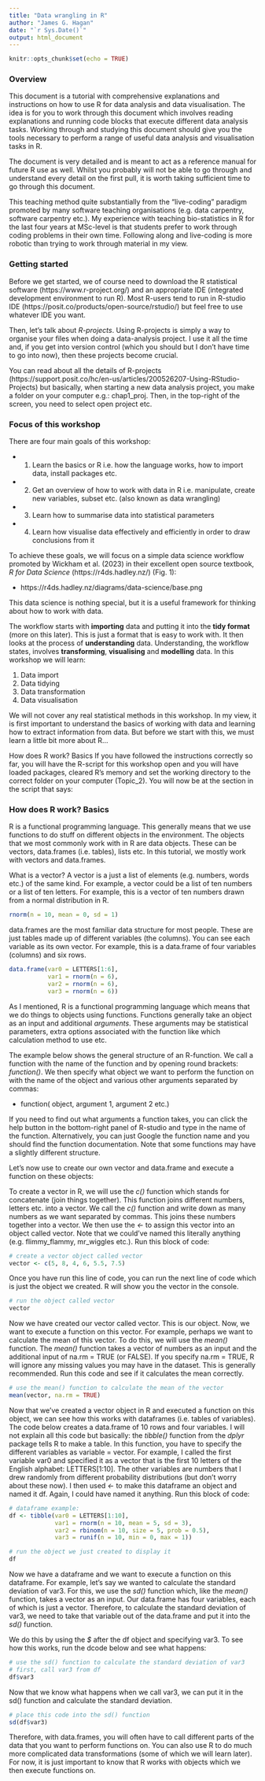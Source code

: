 ```yaml
---
title: "Data wrangling in R"
author: "James G. Hagan"
date: "`r Sys.Date()`"
output: html_document
---
```


```r
knitr::opts_chunk$set(echo = TRUE)
```

### Overview

This document is a tutorial with comprehensive explanations and instructions on how to use R for data analysis and data visualisation. The idea is for you to work through this document which involves reading explanations and running code blocks that execute different data analysis tasks. Working through and studying this document should give you the tools necessary to perform a range of useful data analysis and visualisation tasks in R.

The document is very detailed and is meant to act as a reference manual for future R use as well. Whilst you probably will not be able to go through and understand every detail on the first pull, it is worth taking sufficient time to go through this document. 

This teaching method quite substantially from the "live-coding" paradigm promoted by many software teaching organisations (e.g. data carpentry, software carpentry etc.). My experience with teaching bio-statistics in R for the last four years at MSc-level is that students prefer to work through coding problems in their own time. Following along and live-coding is more robotic than trying to work through material in my view.

### Getting started

Before we get started, we of course need to download the R statistical software (https://www.r-project.org/) and an appropriate IDE (integrated development environment to run R). Most R-users tend to run in R-studio IDE (https://posit.co/products/open-source/rstudio/) but feel free to use whatever IDE you want.

Then, let's talk about *R-projects*. Using R-projects is simply a way to organise your files when doing a data-analysis project. I use it all the time and, if you get into version control (which you should but I don't have time to go into now), then these projects become crucial.

You can read about all the details of R-projects (https://support.posit.co/hc/en-us/articles/200526207-Using-RStudio-Projects) but basically, when starting a new data analysis project, you make a folder on your computer e.g.: chap1_proj. Then, in the top-right of the screen, you need to select open project etc.

### Focus of this workshop

There are four main goals of this workshop:

+ 1. Learn the basics or R i.e. how the language works, how to import data, install packages etc.

+ 2. Get an overview of how to work with data in R i.e. manipulate, create new variables, subset etc. (also known as data wrangling)

+ 3. Learn how to summarise data into statistical parameters

+ 4. Learn how visualise data effectively and efficiently in order to draw conclusions from it

To achieve these goals, we will focus on a simple data science workflow promoted by Wickham et al. (2023) in their excellent open source textbook, *R for Data Science* (https://r4ds.hadley.nz/) (Fig. 1):

+ https://r4ds.hadley.nz/diagrams/data-science/base.png

This data science is nothing special, but it is a useful framework for thinking about how to work with data.

The workflow starts with **importing** data and putting it into the **tidy format** (more on this later). This is just a format that is easy to work with. It then looks at the process of **understanding** data. Understanding, the workflow states, involves **transforming**, **visualising** and **modelling** data. In this workshop we will learn:

1.	Data import
2.	Data tidying
3.	Data transformation
4.	Data visualisation

We will not cover any real statistical methods in this workshop. In my view, it is first important to understand the basics of working with data and learning how to extract information from data. But before we start with this, we must learn a little bit more about R…

How does R work? Basics
If you have followed the instructions correctly so far, you will have the R-script for this workshop open and you will have loaded packages, cleared R’s memory and set the working directory to the correct folder on your computer (Topic_2). You will now be at the section in the script that says: 

### How does R work? Basics

R is a functional programming language. This generally means that we use functions to do stuff on different objects in the environment. The objects that we most commonly work with in R are data objects. These can be vectors, data.frames (i.e. tables), lists etc. In this tutorial, we mostly work with vectors and data.frames.

What is a vector? A vector is a just a list of elements (e.g. numbers, words etc.) of the same kind. For example, a vector could be a list of ten numbers or a list of ten letters. For example, this is a vector of ten numbers drawn from a normal distribution in R. 

```r
rnorm(n = 10, mean = 0, sd = 1)
```
data.frames are the most familiar data structure for most people. These are just tables made up of different variables (the columns). You can see each variable as its own vector. For example, this is a data.frame of four variables (columns) and six rows.

```r
data.frame(var0 = LETTERS[1:6], 
           var1 = rnorm(n = 6),
           var2 = rnorm(n = 6),
           var3 = rnorm(n = 6))
```

As I mentioned, R is a functional programming language which means that we do things to objects using functions. Functions generally take an object as an input and additional *arguments*. These arguments may be statistical parameters, extra options associated with the function like which calculation method to use etc. 

The example below shows the general structure of an R-function. We call a function with the name of the function and by opening round brackets: *function()*. We then specify what object we want to perform the function on with the name of the object and various other arguments separated by commas:

+ function( object, argument 1, argument 2 etc.)

If you need to find out what arguments a function takes, you can click the help button in the bottom-right panel of R-studio and type in the name of the function. Alternatively, you can just Google the function name and you should find the function documentation. Note that some functions may have a slightly different structure.

Let's now use to create our own vector and data.frame and execute a function on these objects:

To create a vector in R, we will use the *c()* function which stands for concatenate (join things together). This function joins different numbers, letters etc. into a vector. We call the *c()* function and write down as many numbers as we want separated by commas. This joins these numbers together into a vector. We then use the *<-* to assign this vector into an object called vector. Note that we could’ve named this literally anything (e.g. flimmy_flammy, mr_wiggles etc.). Run this block of code:

```r
# create a vector object called vector
vector <- c(5, 8, 4, 6, 5.5, 7.5)
```

Once you have run this line of code, you can run the next line of code which is just the object we created. R will show you the vector in the console.

```r
# run the object called vector
vector
```

Now we have created our vector called vector. This is our object. Now, we want to execute a function on this vector. For example, perhaps we want to calculate the mean of this vector. To do this, we will use the *mean()* function. The *mean()* function takes a vector of numbers as an input and the additional input of na.rm = TRUE (or FALSE). If you specify na.rm = TRUE, R will ignore any missing values you may have in the dataset. This is generally recommended. Run this code and see if it calculates the mean correctly.

```r
# use the mean() function to calculate the mean of the vector
mean(vector, na.rm = TRUE)
```

Now that we’ve created a vector object in R and executed a function on this object, we can see how this works with dataframes (i.e. tables of variables). The code below creates a data.frame of 10 rows and four variables. I will not explain all this code but basically: the *tibble()* function from the *dplyr* package tells R to make a table. In this function, you have to specify the different variables as variable = vector. For example, I called the first variable var0 and specified it as a vector that is the first 10 letters of the English alphabet: LETTERS[1:10]. The other variables are numbers that I drew randomly from different probability distributions (but don’t worry about these now). I then used *<-* to make this dataframe an object and named it df. Again, I could have named it anything. Run this block of code:

```r
# dataframe example:
df <- tibble(var0 = LETTERS[1:10], 
             var1 = rnorm(n = 10, mean = 5, sd = 3),
             var2 = rbinom(n = 10, size = 5, prob = 0.5),
             var3 = runif(n = 10, min = 0, max = 1))

# run the object we just created to display it
df
```


Now we have a dataframe and we want to execute a function on this dataframe. For example, let’s say we wanted to calculate the standard deviation of var3. For this, we use the *sd() *function which, like the *mean()* function, takes a vector as an input. Our data.frame has four variables, each of which is just a vector. Therefore, to calculate the standard deviation of var3, we need to take that variable out of the data.frame and put it into the *sd()* function. 

We do this by using the *$* after the df object and specifying var3. To see how this works, run the dcode below and see what happens:

```r
# use the sd() function to calculate the standard deviation of var3
# first, call var3 from df
df$var3
```

Now that we know what happens when we call var3, we can put it in the sd() function and calculate the standard deviation.

```r
# place this code into the sd() function
sd(df$var3)
```

Therefore, with data.frames, you will often have to call different parts of the data that you want to perform functions on. You can also use R to do much more complicated data transformations (some of which we will learn later). For now, it is just important to know that R works with objects which we then execute functions on. 








